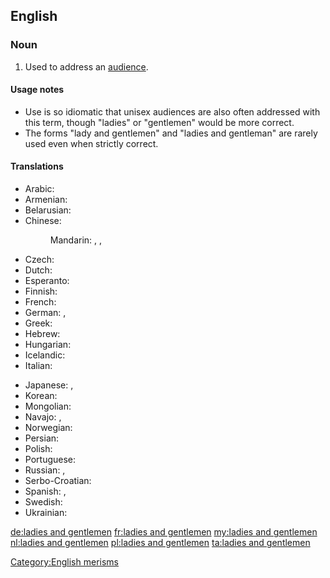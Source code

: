 ==English==

===Noun===
{{en-plural noun|[[ladies]] and [[gentlemen]]}}

# {{context|idiomatic|lang=en}} Used to address an [[audience]].

====Usage notes====
* Use is so idiomatic that unisex audiences are also often addressed with this term, though "ladies" or "gentlemen" would be more correct.
* The forms "lady and gentlemen" and "ladies and gentleman" are rarely used even when strictly correct.

====Translations====
{{trans-top|used to address an audience}}
* Arabic: {{t-|ar|سيداتي وسادتي|tr=sayyidātī wa-sādatī}}
* Armenian: {{t-|hy|տիկնայք եւ պարոնայք|tr=tiknaykʿ ew paronaykʿ}}
* Belarusian: {{t-|be|панства|p|tr=pánstva}}
* Chinese:
*: Mandarin: {{t|cmn|女士們，先生們|sc=Hani}},  {{t|cmn|女士们，先生们|tr=nǚshìmen, xiānshengmen|sc=Hani}},  {{qualifier|everyone, ladies and gentlemen}} {{t-|cmn|各位|tr=gèwèi|sc=Hani}}
* Czech: {{t-|cs|dámy a pánové}}
* Dutch: {{t+|nl|dames en heren}}
* Esperanto: {{t-|eo|gesinjoroj}}
* Finnish: {{t+|fi|hyvät naiset ja herrat}}
* French: {{t+|fr|Mesdames et Messieurs}}
* German: {{t-|de|meine Damen und Herren}}, {{qualifier|ironic}} {{t+|de|Herrschaften|f-p}}
* Greek: {{t-|el|κυρίες και κύριοι|tr=kiríes ke kírii}}
* Hebrew: {{t-|he|גבירותי ורבותי|tr=gvirotay verabotay|sc=Hebr}}
* Hungarian: {{t-|hu|hölgyeim és uraim}}
* Icelandic: {{t-|is|dömur mínar og herrar}}
* Italian: {{t-|it|signore e signori}}
{{trans-mid}}
* Japanese: {{t-|ja|go-resseki-no minasama|alt=御列席の皆様|tr=ごれっせきのみなさま, go-resseki-no minasama}},  {{t-|ja|御来場の皆様|tr=ごらいじょうのみなさま, go-raijō-no minasama}}
* Korean: {{t+|ko|여러분|tr=yeoreobun|sc=Kore}}
* Mongolian: {{t-|mn|ноёд хатагтай нар аа|tr=nójod hatagtáj nar áa|sc=Cyrl}}
* Navajo: {{tø|nv|shidineʼé}}, {{tø|nv|shikʼéí dóó shidineʼé, átaháásiiłóó}}
* Norwegian: {{t-|no|mine damer og herrer}}
* Persian: {{t-|fa|خانم‌ها و آقایان|tr=xânom-hâ va âqâyân|sc=fa-Arab}}
* Polish: {{t+|pl|państwo}}
* Portuguese: {{t-|pt|senhoras e senhores}}
* Russian: {{t+|ru|господа|p|tr=gospodá}}, {{t-|ru|дамы и господа|tr=damy i gospoda}}
* Serbo-Croatian: {{t-|sh|dame i gospodo}}
* Spanish: {{t-|es|señoras y señores}}, {{t-|es|damas y caballeros}}
* Swedish: {{t-|sv|mina damer och herrar}}
* Ukrainian: {{t-|uk|панство|p|tr=pánstvo}}
{{trans-bottom}}

[[Category:English merisms]]

[[de:ladies and gentlemen]]
[[fr:ladies and gentlemen]]
[[my:ladies and gentlemen]]
[[nl:ladies and gentlemen]]
[[pl:ladies and gentlemen]]
[[ta:ladies and gentlemen]]